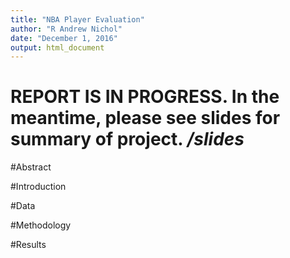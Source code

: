 ```yaml
---
title: "NBA Player Evaluation"
author: "R Andrew Nichol"
date: "December 1, 2016"
output: html_document
---
```

# REPORT IS IN PROGRESS. In the meantime, please see slides for summary of project. */slides*


#Abstract


#Introduction 


#Data


#Methodology 



#Results
<!-- When looking at the results of the EFF calculation, we first look at the results that PCA returned. We did a PCA based on five positions, and the PCA returned 8 weights, one for each variable in the modified EFF formula. The PCA was scaled, in that the data inputted was mean-centered and standardized. 
One measure taken to ensure correctness was to look at the majority of the signs of the weights to see if they were positive, due to the fact that the prcomp() function used could return different results based on different machines. If most of the signs were negative, we shifted signs to make the results positive. The EFF calculation was carried out with the PCA weights as above, and results were collected into a table. We found that the five players with the highest EFF values were James Harden (EFF = 13.542777), DeMarcus Cousins (12.236836), Draymond Green (11.586102), Anthony Davis (11.237684) , and LeBron James (11.117361). This is consistent with what people think to be good players in the NBA. It is unsurprising that the highest EFF values are correlated with high values in all other categories (such as number of points, rebounds, assists, etc). Players with the lowest EFF values are correlated with single-digit values of statistics - for example, the player with the lowest EFF, Bryce Cotton, had a total of 4 points, and zeroes in every other category, except games played. This follows logically, as high statistics lead to a higher EFF.


The top five most valuable players, according to our formula, are:   
1. Jerami Grant, Value:7.701e-06  
2. Jordan Clarkson, Value:7.662e-06  
3. T.J. McConnell, Value:7.658e-06  
4. Hassan Whiteside, Value:7.608e-06  
5. Josh Richardson, Value:7.465e-06  


The five least valuable players are:  
1. Roy Hibbert, Value:2.41e-07  
2. Omer Asik, Value:2.45e-07  
3. Enes Kanter, Value:2.65e-07  
4. Kobe Bryant, Value:2.72e-07  
5. Derrick Rose, Value:3e-07  

During the analysis to find the most valuable and least valuable players, outliers (players who had been on the payroll for multiple teams) were excluded as they tended to come up as the most undervalued players. This result arose because their stats were only recorded for their most recent team, while their total annual salary had been recorded. Therefore, the list of 20 least valuable players considers those players who accumulated stats for only one team throughout the season and participated in at least 30 games.
-->
